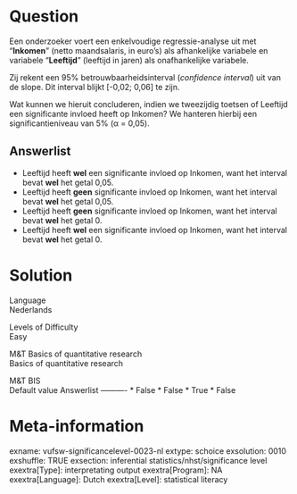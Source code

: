 Question
========
Een onderzoeker voert een enkelvoudige regressie-analyse uit met
"**Inkomen**" (netto maandsalaris, in euro's) als afhankelijke variabele
en variabele "**Leeftijd**" (leeftijd in jaren) als onafhankelijke
variabele.  
  
Zij rekent een 95% betrouwbaarheidsinterval (*confidence interval*) uit
van de slope. Dit interval blijkt \[-0,02; 0,06\] te zijn.  
  
Wat kunnen we hieruit concluderen, indien we tweezijdig toetsen of
Leeftijd een significante invloed heeft op Inkomen? We hanteren hierbij
een significantieniveau van 5% (α = 0,05).

Answerlist
----------
* Leeftijd heeft **wel** een significante invloed op Inkomen, want het
  interval bevat **wel** het getal 0,05.
* Leeftijd heeft **geen** significante invloed op Inkomen, want het
  interval bevat **wel** het getal 0,05.
* Leeftijd heeft **geen** significante invloed op Inkomen, want het
  interval bevat **wel** het getal 0.
* Leeftijd heeft **wel** een significante invloed op Inkomen, want het
  interval bevat **wel** het getal 0.

Solution
========











Language  
Nederlands

Levels of Difficulty  
Easy

M&T Basics of quantitative research  
Basics of quantitative research

M&T BIS  
Default value
Answerlist
----------
* False
* False
* True
* False

Meta-information
================
exname: vufsw-significancelevel-0023-nl
extype: schoice
exsolution: 0010
exshuffle: TRUE
exsection: inferential statistics/nhst/significance level
exextra[Type]: interpretating output
exextra[Program]: NA
exextra[Language]: Dutch
exextra[Level]: statistical literacy

